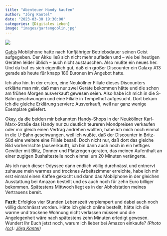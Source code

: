 ```yaml
---
title: "Abenteuer Handy kaufen"
author: "Jörg Kantel"
date: "2023-03-30 19:30:00"
categories: [Digitales Leben]
image: "images/gartengoblin.jpg"
---
```


[![](images/gartengoblin-b.jpg)](https://www.flickr.com/photos/schockwellenreiter/52772457449/)

[Gabis](http://www.gabi-kantel.de/) Mobilphone hatte nach fünfjähriger Betriebsdauer seinen Geist aufgegeben. Der Akku ließ sich nicht mehr aufladen und -- wie bei heutigen Geräten leider üblich -- auch nicht austauschen. Also mußte ein neues her. Und da traf es sich eigentlich gut, daß ein großer Discounter ein Galaxy A13 gerade ab heute für knapp 180 Euronen im Angebot hatte.

Ich also hin. In der ersten, eine Neuköllner Filiale dieses Discounters erklärte man mir, daß man nur zwei Geräte bekommen hätte und die schon am frühen Morgen ausverkauft gewesen seien. Also habe ich mich in die S-Bahn geschwungen und eine Filiale in Tempelhof aufgesucht. Dort bekam ich die gleiche Erklärung serviert: Ausverkauft, weil nur ganz wenige Exemplare geliefert.

Okay, da die beiden mir bekannten Handy-Shops in der Neuköllner Karl-Marx-Straße das Handy nur zu deutlich teureren Mondpreisen verkaufen oder mir gleich einen Vertrag andrehen wollten, habe ich mich noch einmal in die U-Bahn geschwungen, weil ich wußte, daß der Discounter in Britz-Süd eine weitere eine Filiale besaß. Doch nicht nur, daß dort das gleiche Bild vorherrschte (ausverkauft), ich bin dann auch noch in ein heftiges Gewitter mit Blitz, Donner und Platzregen geraten, das meinen Aufenthalt an einer zugigen Bushaltestelle noch einmal um 20 Minuten verängerte.

Als ich nach dieser Odyssee dann endlich völlig durchnässt und entnervt zuhause mein warmes und trocknes Arbeitszimmer erreichte, habe ich mir erst einmal einen Kaffee gekocht und dann das Mobilphone in der gleichen Ausstattung bei Amazon bestellt und es auch noch für zehn Euro billiger bekommen. Spätestens Mittwoch liegt es in der Abholstation meines Vertrauens bereit.

**Fazit**: Erfolglos vier Stunden Lebenszeit verplempert und dabei auch noch völlig durchnässt worden. Hätte ich gleich online bestellt, hätte ich die warme und trockene Wohnung nicht verlassen müssen und die Angelegenheit wäre nach spätestens zehn Minuten erledigt gewesen. Wundert Ihr Euch jetzt noch, warum ich lieber bei Amazon einkaufe? *(Photo ([cc](http://creativecommons.org/licenses/by-nc-nd/2.0/)): [Jörg Kantel](http://cognitiones.kantel-chaos-team.de/cv.html))*